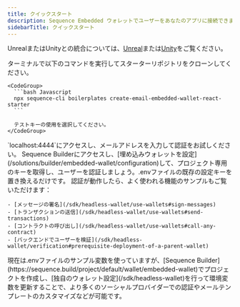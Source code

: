 ```yaml
---
title: クイックスタート
description: Sequence Embedded ウォレットでユーザーをあなたのアプリに接続できます。
sidebarTitle: クイックスタート
---
```


UnrealまたはUnityとの統合については、[Unreal](/sdk/unreal/quickstart)または[Unity](/sdk/unity/installation)をご覧ください。

<Steps>
  <Step title="スターターリポジトリのクローン">
    ターミナルで以下のコマンドを実行してスターターリポジトリをクローンしてください。

    <CodeGroup>
      ```bash Javascript
      npx sequence-cli boilerplates create-email-embedded-wallet-react-starter
      ```

      テストキーの使用を選択してください。
    </CodeGroup>
  </Step>

  <Step title="接続と認証">
    `localhost:4444`にアクセスし、メールアドレスを入力して認証をお試しください。
  </Step>

  <Step title="埋め込みウォレットキーの追加">
    Sequence Builderにアクセスし、[埋め込みウォレットを設定](/solutions/builder/embedded-wallet/configuration)して、プロジェクト専用のキーを取得し、ユーザーを認証しましょう。.envファイルの既存の設定キーを置き換えるだけです。
  </Step>

  <Step title="Sequence Embedded Walletsを使いましょう！">
    認証が動作したら、よく使われる機能のサンプルもご覧いただけます：

    - [メッセージの署名](/sdk/headless-wallet/use-wallets#sign-messages)
    - [トランザクションの送信](/sdk/headless-wallet/use-wallets#send-transactions)
    - [コントラクトの呼び出し](/sdk/headless-wallet/use-wallets#call-any-contract)
    - [バックエンドでユーザーを検証](/sdk/headless-wallet/verification#prerequisite-deployment-of-a-parent-wallet)
  </Step>
</Steps>

<Tip>
  現在は.envファイルのサンプル変数を使っていますが、[Sequence Builder](https://sequence.build/project/default/wallet/embedded-wallet)でプロジェクトを作成し、[独自のウォレット設定](/sdk/headless-wallet)を行って環境変数を更新することで、より多くのソーシャルプロバイダーでの認証やメールテンプレートのカスタマイズなどが可能です。
</Tip>